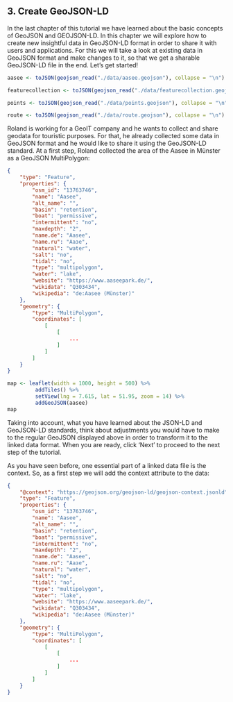 ## 3. Create GeoJSON-LD
In the last chapter of this tutorial we have learned about the basic concepts of GeoJSON and GEOJSON-LD. In this chapter we will explore how to create new insightful data in GeoJSON-LD format in order to share it with users and applications. For this we will take a look at existing data in GeoJSON format and make changes to it, so that we get a sharable GeoJSON-LD file in the end. Let's get started!

```r
aasee <- toJSON(geojson_read("./data/aasee.geojson"), collapse = "\n")

featurecollection <- toJSON(geojson_read("./data/featurecollection.geojson"), collapse = "\n") 

points <- toJSON(geojson_read("./data/points.geojson"), collapse = "\n")

route <- toJSON(geojson_read("./data/route.geojson"), collapse = "\n")
```

Roland is working for a GeoIT company and he wants to collect and share geodata for touristic purposes. For that, he already collected some data in GeoJSON format and he would like to share it using the GeoJSON-LD standard. At a first step, Roland collected the area of the Aasee in Münster as a GeoJSON MultiPolygon:

```json
{
    "type": "Feature",
    "properties": {
        "osm_id": "13763746",
        "name": "Aasee",
        "alt_name": "",
        "basin": "retention",
        "boat": "permissive",
        "intermittent": "no",
        "maxdepth": "2",
        "name.de": "Aasee",
        "name.ru": "Аазе",
        "natural": "water",
        "salt": "no",
        "tidal": "no",
        "type": "multipolygon",
        "water": "lake",
        "website": "https://www.aaseepark.de/",
        "wikidata": "Q303434",
        "wikipedia": "de:Aasee (Münster)"
    },
    "geometry": {
        "type": "MultiPolygon",
        "coordinates": [
            [
                [
                    ...
                ]
            ]
        ]
    }
}
```

```r
map <- leaflet(width = 1000, height = 500) %>% 
         addTiles() %>%
         setView(lng = 7.615, lat = 51.95, zoom = 14) %>%
         addGeoJSON(aasee)
map
```

Taking into account, what you have learned about the JSON-LD and GeoJSON-LD standards, think about adjustments you would have to make to the regular GeoJSON displayed above in order to transform it to the linked data format. When you are ready, click 'Next' to proceed to the next step of the tutorial.

As you have seen before, one essential part of a linked data file is the context. So, as a first step we will add the context attribute to the data:

```json
{
    "@context": "https://geojson.org/geojson-ld/geojson-context.jsonld", 
    "type": "Feature",
    "properties": {
        "osm_id": "13763746",
        "name": "Aasee",
        "alt_name": "",
        "basin": "retention",
        "boat": "permissive",
        "intermittent": "no",
        "maxdepth": "2",
        "name.de": "Aasee",
        "name.ru": "Аазе",
        "natural": "water",
        "salt": "no",
        "tidal": "no",
        "type": "multipolygon",
        "water": "lake",
        "website": "https://www.aaseepark.de/",
        "wikidata": "Q303434",
        "wikipedia": "de:Aasee (Münster)"
    },
    "geometry": {
        "type": "MultiPolygon",
        "coordinates": [
            [
                [
                    ...
                ]
            ]
        ]
    }
}
```
